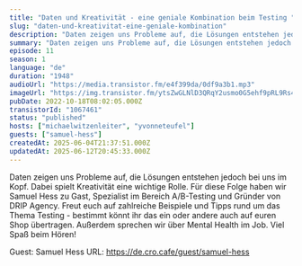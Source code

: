 ```yaml
---
title: "Daten und Kreativität - eine geniale Kombination beim Testing "
slug: "daten-und-kreativitat-eine-geniale-kombination"
description: "Daten zeigen uns Probleme auf, die Lösungen entstehen jedoch bei uns im Kopf. Dabei spielt Kreativität eine wichtige Rolle. Für diese Folge haben wir Samuel Hess zu Gast, Spezialist im Bereich A/B-Testing und Gründer von DRIP Agency. Freut euch auf zahlreiche Beispiele und Tipps rund um das Thema Testing - bestimmt könnt ihr das ein oder andere auch auf euren Shop übertragen. Außerdem sprechen wir über Mental Health im Job.\nViel Spaß beim Hören!\n\nGuest: Samuel Hess\nURL: https://de.cro.cafe/guest/samuel-hess"
summary: "Daten zeigen uns Probleme auf, die Lösungen entstehen jedoch bei uns im Kopf. Dabei spielt Kreativität eine wichtige Rolle. Für diese Folge haben wir Samuel Hess zu Gast, Spezialist im Bereich A/B-Testing und Gründer von DRIP Agency. Freut euch auf zahlreiche Beispiele und Tipps rund um das Thema Testing - bestimmt könnt ihr das ein oder andere auch auf euren Shop übertragen. Außerdem sprechen wir über Mental Health im Job. \r\n\r\nViel Spaß beim Hören!"
episode: 11
season: 1
language: "de"
duration: "1948"
audioUrl: "https://media.transistor.fm/e4f399da/0df9a3b1.mp3"
imageUrl: "https://img.transistor.fm/ytsZwGLNlD3QRqY2usmo0G5ehf9pRL9Rs4yIBI9YWD4/rs:fill:3000:3000:1/q:60/aHR0cHM6Ly9pbWct/dXBsb2FkLXByb2R1/Y3Rpb24udHJhbnNp/c3Rvci5mbS9iMDQ3/MDlkZGFmZTJkY2I0/NTYzZTI3YTJiNjIz/MDRlNS5wbmc.webp"
pubDate: 2022-10-18T08:02:05.000Z
transistorId: "1067461"
status: "published"
hosts: ["michaelwitzenleiter", "yvonneteufel"]
guests: ["samuel-hess"]
createdAt: 2025-06-04T21:37:51.000Z
updatedAt: 2025-06-12T20:45:33.000Z
---
```


Daten zeigen uns Probleme auf, die Lösungen entstehen jedoch bei uns im Kopf. Dabei spielt Kreativität eine wichtige Rolle. Für diese Folge haben wir Samuel Hess zu Gast, Spezialist im Bereich A/B-Testing und Gründer von DRIP Agency. Freut euch auf zahlreiche Beispiele und Tipps rund um das Thema Testing - bestimmt könnt ihr das ein oder andere auch auf euren Shop übertragen. Außerdem sprechen wir über Mental Health im Job.
Viel Spaß beim Hören!

Guest: Samuel Hess
URL: https://de.cro.cafe/guest/samuel-hess
